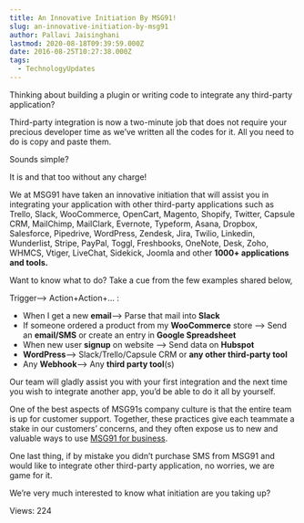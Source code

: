 ```yaml
---
title: An Innovative Initiation By MSG91!
slug: an-innovative-initiation-by-msg91
author: Pallavi Jaisinghani
lastmod: 2020-08-18T09:39:59.000Z
date: 2016-08-25T10:27:38.000Z
tags:
  - TechnologyUpdates
---
```

Thinking about building a plugin or writing code to integrate any third-party application?


Third-party integration is now a two-minute job that does not require your precious developer time as we’ve written all the codes for it. All you need to do is copy and paste them. 

Sounds simple?


It is and that too without any charge!


We at MSG91 have taken an innovative initiation that will assist you in integrating your application with other third-party applications such as Trello, Slack, WooCommerce, OpenCart, Magento, Shopify, Twitter, Capsule CRM, MailChimp, MailClark, Evernote, Typeform, Asana, Dropbox, Salesforce, Pipedrive, WordPress, Zendesk, Jira, Twilio, Linkedin, Wunderlist, Stripe, PayPal, Toggl, Freshbooks, OneNote, Desk, Zoho, WHMCS, Vtiger, LiveChat, Sidekick, Joomla and other **1000+ applications and tools.**


Want to know what to do? Take a cue from the few examples shared below,


Trigger—> Action+Action+… :


* When I get a new **email**—> Parse that mail into **Slack**
* If someone ordered a product from my **WooCommerce** store —> Send an **email/SMS** or create an entry in **Google Spreadsheet**
* When new user **signup** on website —> Send data on **Hubspot**
* **WordPress**—> Slack/Trello/Capsule CRM or **any other third-party tool**
* Any **Webhook**—> Any **third party tool**(s)


Our team will gladly assist you with your first integration and the next time you wish to integrate another app, you’d be able to do it all by yourself. 


One of the best aspects of MSG91s company culture is that the entire team is up for customer support. Together, these practices give each teammate a stake in our customers’ concerns, and they often expose us to new and valuable ways to use  [MSG91 for business](https://msg91.com "SMS for business").


One last thing, if by mistake you didn’t purchase SMS from MSG91 and would like to integrate other third-party application, no worries, we are game for it.


We’re very much interested to know what initiation are you taking up?


 Views: 224


